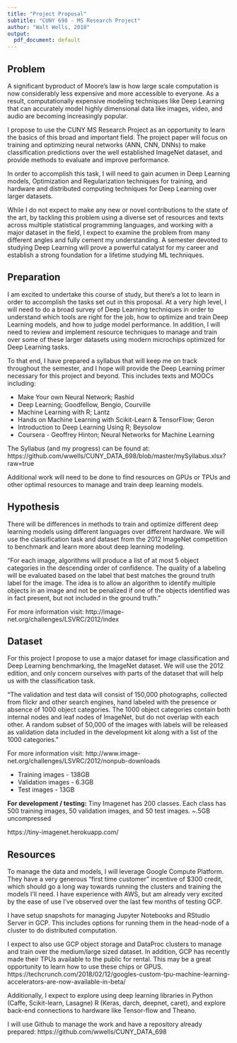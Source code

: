 ```yaml
---
title: "Project Proposal"
subtitle: "CUNY 698 - MS Research Project"
author: "Walt Wells, 2018"
output:
  pdf_document: default
---
```


## Problem

A significant byproduct of Moore's law is how large scale computation is now considerably less expensive and more accessible to everyone.  As a result, computationally expensive modeling techniques like Deep Learning that can accurately model highly dimensional data like images, video, and audio are becoming increasingly popular.  

I propose to use the CUNY MS Research Project as an opportunity to learn the basics of this broad and important field.   The project paper will focus on training and optimizing neural networks (ANN, CNN, DNNs) to make classification predictions over the well established ImageNet dataset, and provide methods to evaluate and improve performance.   

In order to accomplish this task, I will need to gain acumen in Deep Learning models, Optimization and Regularization techniques for training, and hardware and distributed computing techniques for Deep Learning over larger datasets.   

While I do not expect to make any new or novel contributions to the state of the art, by tackling this problem using a diverse set of resources and texts across multiple statistical programming languages, and working with a major dataset in the field, I expect to examine the problem from many different angles and fully cement my understanding.   A semester devoted to studying Deep Learning will prove a powerful catalyst for my career and establish a strong foundation for a lifetime studying ML techniques. 

## Preparation

I am excited to undertake this course of study, but there's a lot to learn in order to accomplish the tasks set out in this proposal.   At a very high level, I will need to do a broad survey of Deep Learning techniques in order to understand which tools are right for the job, how to optimize and train Deep Learning models, and how to judge model performance.  In addition, I will need to review and implement resource techniques to manage and train over some of these larger datasets using modern microchips optimized for Deep Learning tasks.  

To that end, I have prepared a syllabus that will keep me on track throughout the semester, and I hope will provide the Deep Learning primer necessary for this project and beyond.   This includes texts and MOOCs including: 

* Make Your own Neural Network; Rashid
* Deep Learning; Goodfellow, Bengio, Courville
* Machine Learning with R; Lantz
* Hands on Machine Learning with Scikit-Learn & TensorFlow; Geron
* Introduction to Deep Learning Using R; Beysolow
* Coursera - Geoffrey Hinton; Neural Networks for Machine Learning

The Syllabus (and my progress) can be found at: 
https://github.com/wwells/CUNY_DATA_698/blob/master/mySyllabus.xlsx?raw=true

Additional work will need to be done to find resources on GPUs or TPUs and other optimal resources to manage and train deep learning models.  

## Hypothesis

There will be differences in methods to train and optimize different deep learning models using different languages over different hardware.   We will use the classification task and dataset from the 2012 ImageNet competition to benchmark and learn more about deep learning modeling.  

"For each image, algorithms will produce a list of at most 5 object categories in the descending order of confidence. The quality of a labeling will be evaluated based on the label that best matches the ground truth label for the image. The idea is to allow an algorithm to identify multiple objects in an image and not be penalized if one of the objects identified was in fact present, but not included in the ground truth."

For more information visit: http://image-net.org/challenges/LSVRC/2012/index

## Dataset

For this project I propose to use a major dataset for image classification and Deep Learning benchmarking, the ImageNet dataset.   We will use the 2012 edition, and only concern ourselves with parts of the dataset that will help us with the classification task.  

"The validation and test data will consist of 150,000 photographs, collected from flickr and other search engines, hand labeled with the presence or absence of 1000 object categories. The 1000 object categories contain both internal nodes and leaf nodes of ImageNet, but do not overlap with each other. A random subset of 50,000 of the images with labels will be released as validation data included in the development kit along with a list of the 1000 categories."  

For more information visit: http://www.image-net.org/challenges/LSVRC/2012/nonpub-downloads

* Training images - 138GB
* Validation images - 6.3GB
* Test images - 13GB

__For development / testing:__  Tiny Imagenet has 200 classes. Each class has 500 training images, 50 validation images, and 50 test images.  ~.5GB uncompressed

https://tiny-imagenet.herokuapp.com/

## Resources

To manage the data and models, I will leverage Google Compute Platform.   They have a very generous "first time customer" incentive of $300 credit, which should go a long way towards running the clusters and training the models I'll need.   I have experience with AWS, but am already very excited by the ease of use I've observed over the last few months of testing GCP.  

I have setup snapshots for managing Jupyter Notebooks and RStudio Server in GCP.   This includes options for running them in the head-node of a cluster to do distributed computation.  

I expect to also use GCP object storage and DataProc clusters to manage and train over the medium/large sized dataset.  In addition, GCP has recently made their TPUs available to the public for rental.   This may be a great opportunity to learn how to use these chips or GPUS.  https://techcrunch.com/2018/02/12/googles-custom-tpu-machine-learning-accelerators-are-now-available-in-beta/

Additionally, I expect to explore using deep learning libraries in Python (Caffe, Scikit-learn, Lasagne) R (Keras, darch, deepnet, caret), and explore back-end connections to hardware like Tensor-flow and Theano.  

I will use Github to manage the work and have a repository already prepared:  https://github.com/wwells/CUNY_DATA_698

